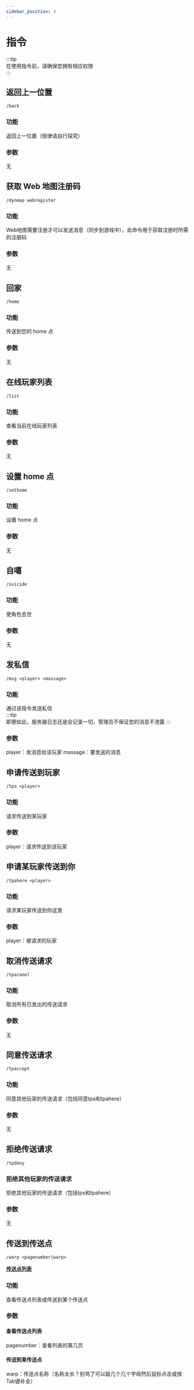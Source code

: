 ```yaml
---
sidebar_position: 4
---
```



# 指令

:::tip  
在使用指令前，请确保您拥有相应权限  
:::  

<BrowserWindow>

## 返回上一位置  
`/back`  
### 功能  
返回上一位置（规律请自行探究）  
### 参数  
无

</BrowserWindow>
<BrowserWindow>

## 获取 Web 地图注册码  
`/dynmap webregister`  
### 功能  
Web地图需要注册才可以发送消息（同步到游戏中），此命令用于获取注册时所需的注册码  
### 参数  
无

</BrowserWindow>
<BrowserWindow>

## 回家  
`/home`  
### 功能  
传送到您的 home 点  
### 参数  
无

</BrowserWindow>
<BrowserWindow>

## 在线玩家列表  
`/list`  
### 功能  
查看当前在线玩家列表  
### 参数  
无

</BrowserWindow>
<BrowserWindow>

## 设置 home 点  
`/sethome`  
### 功能  
设置 home 点  
### 参数  
无

</BrowserWindow>
<BrowserWindow>

## 自噶  
`/suicide`  
### 功能  
使角色去世
### 参数  
无

</BrowserWindow>
<BrowserWindow>

## 发私信  
`/msg <player> <massage>`  
### 功能  
通过该指令发送私信  
:::tip  
即便如此，服务器日志还是会记录一切，管理员不保证您的消息不泄露
:::  
### 参数  
player：发消息给该玩家
massage：要发送的消息

</BrowserWindow>
<BrowserWindow>

## 申请传送到玩家  
`/tpa <player>`  
### 功能  
请求传送到某玩家  
### 参数  
player：请求传送到该玩家  

</BrowserWindow>
<BrowserWindow>

## 申请某玩家传送到你  
`/tpahere <player>`  
### 功能  
请求某玩家传送到你这里  
### 参数  
player：被请求的玩家

</BrowserWindow>
<BrowserWindow>

## 取消传送请求  
`/tpacanel`  
### 功能  
取消所有已发出的传送请求  
### 参数  
无

</BrowserWindow>
<BrowserWindow>

## 同意传送请求  
`/tpaccept`  
### 功能  
同意其他玩家的传送请求（包括同意tpa和tpahere）  
### 参数  
无

</BrowserWindow>
<BrowserWindow>

## 拒绝传送请求  
`/tpdeny`  
### 拒绝其他玩家的传送请求  
拒绝其他玩家的传送请求（包括tps和tpahere）  
### 参数  
无

</BrowserWindow>
<BrowserWindow>

## 传送到传送点  
`/warp <pagenumber|warp>`  

[**传送点列表**](warp-list)  
### 功能  
查看传送点列表或传送到某个传送点  
### 参数  
#### 查看传送点列表  
pagenumber：查看列表的第几页  
#### 传送到某传送点  
warp：传送点名称（名称太长？别骂了可以敲几个几个字母然后鼠标点击或按Tab键补全）

</BrowserWindow>

